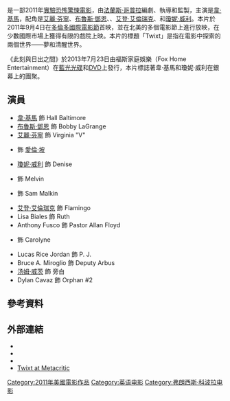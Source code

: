 {{Expand language|time=2017-03-27T10:47:26+00:00}}
{{noteTA
|T=zh-tw:此刻與日出之間; zh-cn:从此刻到日出;
|G1=Show
|1=zh-tw:此刻與日出之間; zh-cn:从此刻到日出;
}}
{{Infobox film
| name           = 此刻與日出之間
| original_name  = ''Twixt''
| image          = Twixt poster.JPG
| caption        = 
| director       = [[法蘭斯·哥普拉|法蘭斯·哥普拉]]
| producer       = 法蘭斯·哥普拉
| screenplay     = 法蘭斯·哥普拉
| starring       = {{Plainlist|
* [[韋·基馬|韋·基馬]]
* [[布魯斯·鄧恩|布魯斯·鄧恩]]
* [[艾麗·芬寧|艾麗·芬寧]]
* {{link-en|班·卓別林|Ben Chaplin}}
}}
| music          = {{link-en|丹·迪肯|Dan Deacon}}<br />{{link-en|Osvaldo Golijov|Osvaldo Golijov}}
| cinematography = {{link-en|Mihai Mălaimare Jr.|Mihai Mălaimare Jr.}}
| editing        = Robert Schafer
| studio         = {{link-en|American Zoetrope|American Zoetrope}}
| distributor    = [[百代電影公司|百代電影公司]]
| released       = {{Film date|2011|9|4|[[多倫多國際電影節|多倫多國際電影節]]}}
| runtime        = 90分鐘
| country        = 美國
| language       = 英語
| budget         = $7,000,000
| gross          = $368,086<ref name="BOM">{{cite web |url=http://boxofficemojo.com/movies/intl/?page=&wk=2012W18&id=_fTWIXT01 |title=Twixt (2012) |publisher=Boxofficemojo.com |accessdate=2017-03-27 |archive-date=2016-03-04 |archive-url=https://web.archive.org/web/20160304115153/http://www.boxofficemojo.com/movies/intl/?page=&wk=2012W18&id=_fTWIXT01 |dead-url=no }}</ref>
| cn_name        = 从此刻到日出
| hk_name        = 
| tw_name        = 此刻與日出之間
}}
{{作品名稱|name=''Twixt''|tw=此刻與日出之間|cn=从此刻到日出}}是一部2011年[[實驗電影|實驗]][[恐怖電影|恐怖]][[驚悚|驚悚電影]]，由[[法蘭斯·哥普拉|法蘭斯·哥普拉]]編劇、執導和監製，主演是[[韋·基馬|韋·基馬]]，配角是[[艾麗·芬寧|艾麗·芬寧]]、[[布魯斯·鄧恩|布魯斯·鄧恩]]、{{link-en|班·卓別林|Ben Chaplin}}、[[艾登·艾倫瑞克|艾登·艾倫瑞克]]、{{link-en|大衛·皮爾|David Paymer}}和[[瓊妮·威利|瓊妮·威利]]。本片於2011年9月4日在[[多倫多國際電影節|多倫多國際電影節]]首映，並在北美的多個電影節上進行放映，在少數國際市場上獲得有限的戲院上映。本片的標題「Twixt」是指在電影中探索的兩個世界——夢和清醒世界。

《此刻與日出之間》於2013年7月23日由福斯家庭娛樂（Fox Home Entertainment）在[[藍光光碟|藍光光碟]]和[[DVD|DVD]]上發行，本片標誌著韋·基馬和瓊妮·威利在銀幕上的團聚。

== 演員 ==
* [[韋·基馬|韋·基馬]] 飾 Hall Baltimore
* [[布魯斯·鄧恩|布魯斯·鄧恩]] 飾 Bobby LaGrange
* [[艾麗·芬寧|艾麗·芬寧]] 飾 Virginia "V"
* {{link-en|班·卓別林|Ben Chaplin}} 飾 [[愛倫·坡|愛倫·坡]]
* [[瓊妮·威利|瓊妮·威利]] 飾 Denise
* {{link-en|唐·諾維羅|Don Novello}} 飾 Melvin
* {{link-en|大衛·皮爾|David Paymer}} 飾 Sam Malkin
* [[艾登·艾倫瑞克|艾登·艾倫瑞克]] 飾 Flamingo
* Lisa Biales 飾 Ruth
* Anthony Fusco 飾 Pastor Allan Floyd
* {{link-en|芮安‧辛普金斯|Ryan Simpkins}} 飾 Carolyne
* Lucas Rice Jordan 飾 P. J.
* Bruce A. Miroglio 飾 Deputy Arbus
* [[汤姆·威茨|汤姆·威茨]] 飾 旁白
* Dylan Cavaz 飾 Orphan #2

== 參考資料 ==
{{Reflist}}

== 外部連結 ==
*{{Official website|http://www.twixtmovie.com/}}
*{{IMDb title|1756851|Twixt}}
* {{rotten-tomatoes|Twixt|Twixt}}
* [http://www.metacritic.com/movie/twixt Twixt at Metacritic] {{Wayback|url=http://www.metacritic.com/movie/twixt |date=20210203215817 }}

{{法蘭西斯·柯波拉}}
{{DEFAULTSORT:Twixt}}
[[Category:2011年美國電影作品|Category:2011年美國電影作品]]
[[Category:英语电影|Category:英语电影]]
[[Category:弗朗西斯·科波拉电影|Category:弗朗西斯·科波拉电影]]